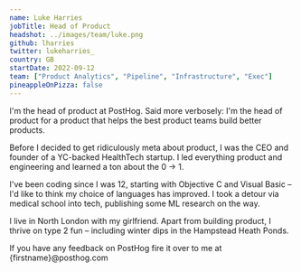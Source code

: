 ```yaml
---
name: Luke Harries
jobTitle: Head of Product
headshot: ../images/team/luke.png
github: lharries
twitter: lukeharries_
country: GB
startDate: 2022-09-12
team: ["Product Analytics", "Pipeline", "Infrastructure", "Exec"]
pineappleOnPizza: false
---
```


I'm the head of product at PostHog. Said more verbosely: I'm the head of product for a product that helps the best product teams build better products.

Before I decided to get ridiculously meta about product, I was the CEO and founder of a YC-backed HealthTech startup. I led everything product and engineering and learned a ton about the 0 -> 1.

I've been coding since I was 12, starting with Objective C and Visual Basic – I'd like to think my choice of languages has improved. I took a detour via medical school into tech, publishing some ML research on the way.

I live in North London with my girlfriend. Apart from building product, I thrive on type 2 fun – including winter dips in the Hampstead Heath Ponds.

If you have any feedback on PostHog fire it over to me at {firstname}@posthog.com
